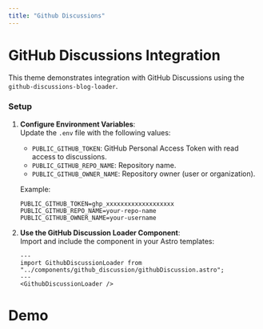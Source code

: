 ```yaml
---
title: "Github Discussions"
---
```


# GitHub Discussions Integration  

This theme demonstrates integration with GitHub Discussions using the `github-discussions-blog-loader`.

### Setup  

1. **Configure Environment Variables**:  
   Update the `.env` file with the following values:
   - `PUBLIC_GITHUB_TOKEN`: GitHub Personal Access Token with read access to discussions.  
   - `PUBLIC_GITHUB_REPO_NAME`: Repository name.  
   - `PUBLIC_GITHUB_OWNER_NAME`: Repository owner (user or organization).  

   Example:

   ```env
   PUBLIC_GITHUB_TOKEN=ghp_xxxxxxxxxxxxxxxxxxx
   PUBLIC_GITHUB_REPO_NAME=your-repo-name
   PUBLIC_GITHUB_OWNER_NAME=your-username
   ```

2. **Use the GitHub Discussion Loader Component**:  
   Import and include the component in your Astro templates:  

   ```astro
   ---
   import GithubDiscussionLoader from "../components/github_discussion/githubDiscussion.astro";
   ---
   <GithubDiscussionLoader />
   ```

# Demo

<GithubDiscussionLoader />


